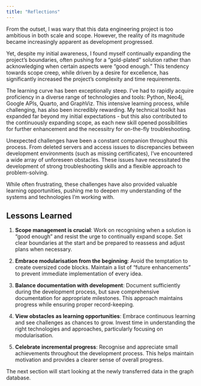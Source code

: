 ```yaml
---
title: "Reflections"
---
```


From the outset, I was wary that this data engineering project is too ambitious in both scale and scope.  However, the reality of its magnitude became increasingly apparent as development progressed. 

Yet, despite my initial awareness, I found myself continually expanding the project's boundaries, often pushing for a "gold-plated" solution rather than acknowledging when certain aspects were "good enough." This tendency towards scope creep, while driven by a desire for excellence, has significantly increased the project's complexity and time requirements.

The learning curve has been exceptionally steep. I've had to rapidly acquire proficiency in a diverse range of technologies and tools: Python, Neo4j, Google APIs, Quarto, and GraphViz. This intensive learning process, while challenging, has also been incredibly rewarding.  My technical toolkit has expanded far beyond my initial expectations - but this also contributed to the continuously expanding scope, as each new skill opened possibilities for further enhancement and the necessitry for on-the-fly troubleshooting. 

Unexpected challenges have been a constant companion throughout this process. From deleted servers and access issues to discrepancies between development environments (such as missing certificates), I've encountered a wide array of unforeseen obstacles. These issues have necessitated the development of strong troubleshooting skills and a flexible approach to problem-solving. 

While often frustrating, these challenges have also provided valuable learning opportunities, pushing me to deepen my understanding of the systems and technologies I'm working with.

## Lessons Learned

1. **Scope management is crucial**: Work on recognising when a solution is "good enough" and resist the urge to continually expand scope. Set clear boundaries at the start and be prepared to reassess and adjust plans when necessary.

2. **Embrace modularisation from the beginning**: Avoid the temptation to create oversized code blocks. Maintain a list of "future enhancements" to prevent immediate implementation of every idea.

3. **Balance documentation with development**: Document sufficiently during the development process, but save comprehensive documentation for appropriate milestones. This approach maintains progress while ensuring proper record-keeping.

4. **View obstacles as learning opportunities**: Embrace continuous learning and see challenges as chances to grow. Invest time in understanding the right technologies and approaches, particularly focusing on modularisation.

5. **Celebrate incremental progress**: Recognise and appreciate small achievements throughout the development process. This helps maintain motivation and provides a clearer sense of overall progress.

The next section will start looking at the newly transferred data in the graph database.